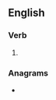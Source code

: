 ==English==

===Verb===
{{head|en|present participle}}

# {{present participle of|elope|lang=en|nocat=1}}

===Anagrams===
* {{anagrams|en|a=egilnop|gin pole}}
